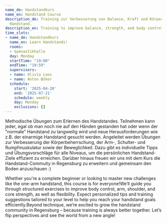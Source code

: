```yaml
---
name_de: Handstandkurs
name_en: Handstand Course
description_de: Training zur Verbesserung von Balance, Kraft und Körperkontrolle im
  Handstand.
description_en: Training to improve balance, strength, and body control in handstands.
time_slots:
- name_de: Handstandkurs
  name_en: Learn Handstands!
  rooms:
  - Gymnastikhalle
  day: Monday
  startTime: "19:00"
  endTime: "19:59"
  supervisors:
  - name: Olivia Loos
  - name: Anton Böker
  schedule:
    start: '2025-04-28'
    end: '2025-07-21'
    schedule: weekly
    day: Monday
    exclusions: []
---
```


<Locale value="de">
 

 Methodische Übungen zum Erlernen des Handstandes. Teilnehmen kann jeder, egal ob
man noch nie auf den Händen gestanden hat oder wenn der "normale" Handstand zu
langweilig wird und neue Herausforderungen wie z.B. der einarmige Handstand
gesucht werden. Angeleitet werden Übungen zur Verbesserung der
Körperbeherrschung, der Arm-, Schulter- und Rumpfmuskulatur sowie der
Beweglichkeit. Dazu gibt es individuelle Tipps und Übungsvorschläge für alle
Niveaus, um die persönlichen Handstand-Ziele effizient zu erreichen. Darüber
hinaus freuen wir uns mit dem Kurs die Handstand-Commuity in Regensburg zu
erweitern und gemeinsam den Boden anzuschauen :)

</Locale>
<Locale value="en">
 

 Whether you're a complete beginner or looking to master new challenges like the
one-arm handstand, this course is for everyone!We’ll guide you through
structured exercises to improve&nbsp;body control, arm, shoulder, and core
strength, as well as flexibility. Expect personalized tips and training
suggestions tailored to your level to help you reach your handstand goals
efficiently.Beyond technique, we’re excited to&nbsp;grow the handstand community
in Regensburg&nbsp;– because training is always better together. Let’s flip
perspectives and see the world from a new angle!

</Locale>
